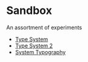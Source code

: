 
# Sandbox

An assortment of experiments

- [Type System](/type-system)
- [Type System 2](/type-system-2)
- [System Typography](/system-typography)
